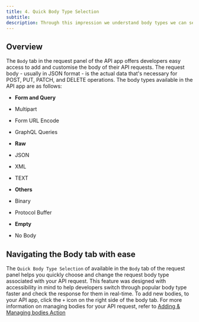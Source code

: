 ```yaml
---
title: 4. Quick Body Type Selection
subtitle:
description: Through this impression we understand body types we can select for APIs in Firecamp
---
```


## Overview

The `Body` tab in the request panel of the API app offers developers easy access to add and customise the body of their API requests. The request body - usually in JSON format - is the actual data that's necessary for POST, PUT, PATCH, and DELETE operations. The body types available in the API app are as follows:

- **Form and Query**
 - Multipart
 - Form URL Encode
 - GraphQL Queries

- **Raw**
 - JSON
 - XML
 - TEXT

- **Others**
 - Binary
 - Protocol Buffer

- **Empty**
 - No Body

## Navigating the Body tab with ease

The `Quick Body Type Selection` of available in the `Body` tab of the request panel helps you quickly choose and change the request body type associated with your API request. This feature was designed with accessibility in mind to help developers switch through popular body type faster and check the response for them in real-time. To add new bodies, to your API app, click the `+` icon on the right side of the body tab. For more information on managing bodies for your API request, refer to [Adding & Managing bodies Action](http://LINK)

